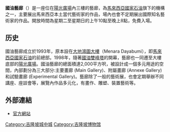 {{unreferenced|time=2014-11-30T04:50:19+00:00}}
'''國油藝廊'''（{{lang-ms|Galeri Petronas}}）是一座位在[[陽光廣場|陽光廣場]]內三樓的藝廊，為[[馬來西亞國家石油|馬來西亞國家石油]]旗下的機構之一，主要展出馬來西亞本土當代藝術家的作品，場內也會不定期展出國際知名藝術家的作品。開放時間為星期二至星期日的上午10點至晚上8點，免費入場。

==历史==
國油藝廊成立於1993年，原本設在[[大地鴻圖大樓|大地鴻圖大樓]]（Menara Dayabumi），即[[馬來西亞國家石油|馬來西亞國家石油]]的前總部。1998年，隨著[[國油雙峰塔|國油雙峰塔]]的開幕，藝廊也一同遷至大樓底部的[[陽光廣場|陽光廣場]]。國油藝廊的總面積達2,000平方呎，被設計成一個多元用途的空間，內部劃分為三大部分:主要畫廊 (Main Gallery)、附屬畫廊 (Annexe Gallery) 和試驗畫廊 (Experimental Gallery)。藝廊除了一般的藝術展，也會定期舉辦不同講座、座談會等，展覽內作品多元化，有畫作、雕塑、裝置藝術等。

==外部連結==
*[http://www.galeripetronas.com.my/ 官方網站]{{Wayback|url=http://www.galeripetronas.com.my/ |date=20110722231111 }}

{{星光大道吉隆坡城中城商圈}}
{{馬來西亞小作品}}

[[Category:吉隆坡城中城|Category:吉隆坡城中城]]
[[Category:吉隆坡博物馆|Category:吉隆坡博物馆]]